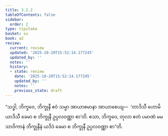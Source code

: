 ```yaml
---
title: 3.2.2
tableOfContents: false
sidebar:
  order: 2
type: tipitaka
basket: su
book: a2
review:
  current: review
  updated: '2025-10-20T15:52:14.177245'
  updated_by: ''
  notes: ''
  history:
  - state: review
    date: '2025-10-20T15:52:14.177245'
    updated_by: ''
    notes: ''
    previous_state: draft
---
```



<DynamicBreadcrumb />


<ReviewStatus review={frontmatter.review} showDetails={true} />

<HypothesisAnnotation frontmatter={frontmatter} />

<Division number="132" book="a2" e="ch" v="15" p="87">

<Paragraph number="218" book="a2">
“သဒ္ဓါ, ဘိက္ခဝေ, ဘိက္ခုနီ ဧဝံ သမ္မာ အာယာစမာနာ အာယာစေယျ—  ‘တာဒိသီ ဟောမိ ယာဒိသီ ခေမာ စ ဘိက္ခုနီ ဥပ္ပလဝဏ္ဏာ စာ’တိ. ဧသာ, ဘိက္ခဝေ, တုလာ ဧတံ ပမာဏံ မမ သာဝိကာနံ ဘိက္ခုနီနံ ယဒိဒံ ခေမာ စ ဘိက္ခုနီ ဥပ္ပလဝဏ္ဏာ စာ”တိ.
</Paragraph>
</Division>